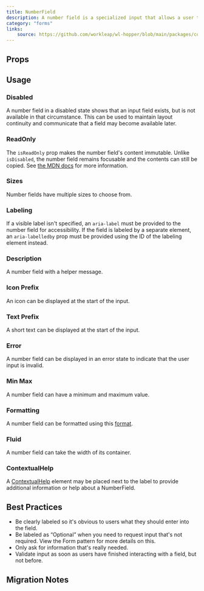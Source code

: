 ```yaml
---
title: NumberField
description: A number field is a specialized input that allows a user to enter a number.
category: "forms"
links:
    source: https://github.com/workleap/wl-hopper/blob/main/packages/components/src/inputs/src/NumberField.tsx
---
```


<Example src="inputs/docs/number-field/preview" isOpen />

## Props

<PropTable component="NumberField" />

## Usage

### Disabled
A number field in a disabled state shows that an input field exists, but is not available in that circumstance. This can be used to maintain layout continuity and communicate that a field may become available later.

<Example src="inputs/docs/number-field/disabled" />

### ReadOnly
The `isReadOnly` prop makes the number field's content immutable. Unlike `isDisabled`, the number field remains focusable and the contents can still be copied. See [the MDN docs](https://developer.mozilla.org/en-US/docs/Web/HTML/Attributes/readonly) for more information.

<Example src="inputs/docs/number-field/readOnly" />

### Sizes
Number fields have multiple sizes to choose from.

<Example src="inputs/docs/number-field/sizes" />

### Labeling
If a visible label isn't specified, an `aria-label` must be provided to the number field for accessibility. If the field is labeled by a separate element, an `aria-labelledby` prop must be provided using the ID of the labeling element instead.

<Example src="inputs/docs/number-field/labeling" />

### Description
A number field with a helper message.

<Example src="inputs/docs/number-field/description" />

### Icon Prefix
An icon can be displayed at the start of the input.

<Example src="inputs/docs/number-field/iconPrefix" />

### Text Prefix
A short text can be displayed at the start of the input.

<Example src="inputs/docs/number-field/textPrefix" />

### Error
A number field can be displayed in an error state to indicate that the user input is invalid.

<Example src="inputs/docs/number-field/error" />

### Min Max
A number field can have a minimum and maximum value.

<Example src="inputs/docs/number-field/minmax" />

### Formatting
A number field can be formatted using this [format](https://developer.mozilla.org/en-US/docs/Web/JavaScript/Reference/Global_Objects/Intl/NumberFormat/NumberFormat).

<Example src="inputs/docs/number-field/formatting" />

### Fluid
A number field can take the width of its container.

<Example src="inputs/docs/number-field/fluid" />

### ContextualHelp

A [ContextualHelp](/components/ContextualHelp) element may be placed next to the label to provide additional information or help about a NumberField.

<Example src="inputs/docs/number-field/ContextualHelp" />

## Best Practices

- Be clearly labeled so it's obvious to users what they should enter into the field.
- Be labeled as “Optional” when you need to request input that's not required. View the Form pattern for more details on this.
- Only ask for information that's really needed.
- Validate input as soon as users have finished interacting with a field, but not before.

## Migration Notes

<MigrateGuide src="inputs/docs/migration-notes-number-field" />
